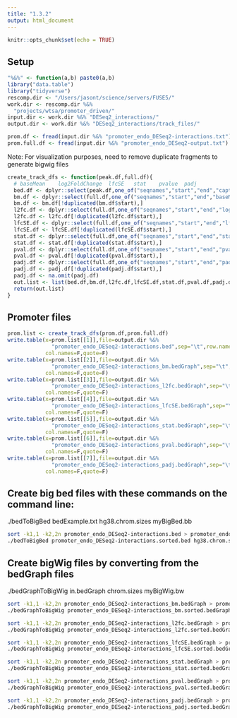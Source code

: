 ```yaml
---
title: "1.3.2"
output: html_document
---
```


```r
knitr::opts_chunk$set(echo = TRUE)
```

## Setup 

```r
"%&%" <- function(a,b) paste0(a,b)
library("data.table")
library("tidyverse")
rescomp.dir <- "/Users/jasont/science/servers/FUSE5/"
work.dir <- rescomp.dir %&% 
  "projects/wtsa/promoter_driven/"
input.dir <- work.dir %&% "DESeq2_interactions/"
output.dir <- work.dir %&% "DESeq2_interactions/track_files/"
```


```r
prom.df <- fread(input.dir %&% "promoter_endo_DESeq2-interactions.txt")
prom.full.df <- fread(input.dir %&% "promoter_endo_DESeq2-output.txt")
```

Note: For visualization purposes, need to remove duplicate fragments to generate bigwig files 
```r
create_track_dfs <- function(peak.df,full.df){
  # baseMean	log2FoldChange	lfcSE	stat	pvalue	padj
  bed.df <- dplyr::select(peak.df,one_of("seqnames","start","end","capture"))
  bm.df <- dplyr::select(full.df,one_of("seqnames","start","end","baseMean"))
  bm.df <- bm.df[!duplicated(bm.df$start),]
  l2fc.df <- dplyr::select(full.df,one_of("seqnames","start","end","log2FoldChange"))
  l2fc.df <- l2fc.df[!duplicated(l2fc.df$start),]
  lfcSE.df <- dplyr::select(full.df,one_of("seqnames","start","end","lfcSE"))
  lfcSE.df <- lfcSE.df[!duplicated(lfcSE.df$start),]
  stat.df <- dplyr::select(full.df,one_of("seqnames","start","end","stat"))
  stat.df <- stat.df[!duplicated(stat.df$start),]
  pval.df <- dplyr::select(full.df,one_of("seqnames","start","end","pvalue"))
  pval.df <- pval.df[!duplicated(pval.df$start),]
  padj.df <- dplyr::select(full.df,one_of("seqnames","start","end","padj"))
  padj.df <- padj.df[!duplicated(padj.df$start),]
  padj.df <- na.omit(padj.df)
  out.list <- list(bed.df,bm.df,l2fc.df,lfcSE.df,stat.df,pval.df,padj.df)
  return(out.list)
}
```

## Promoter files 
```r
prom.list <- create_track_dfs(prom.df,prom.full.df)
write.table(x=prom.list[[1]],file=output.dir %&% 
              "promoter_endo_DESeq2-interactions.bed",sep="\t",row.names=F,
            col.names=F,quote=F)
write.table(x=prom.list[[2]],file=output.dir %&% 
              "promoter_endo_DESeq2-interactions_bm.bedGraph",sep="\t",row.names=F,
            col.names=F,quote=F)
write.table(x=prom.list[[3]],file=output.dir %&% 
              "promoter_endo_DESeq2-interactions_l2fc.bedGraph",sep="\t",row.names=F,
            col.names=F,quote=F)
write.table(x=prom.list[[4]],file=output.dir %&% 
              "promoter_endo_DESeq2-interactions_lfcSE.bedGraph",sep="\t",row.names=F,
            col.names=F,quote=F)
write.table(x=prom.list[[5]],file=output.dir %&% 
              "promoter_endo_DESeq2-interactions_stat.bedGraph",sep="\t",row.names=F,
            col.names=F,quote=F)
write.table(x=prom.list[[6]],file=output.dir %&% 
              "promoter_endo_DESeq2-interactions_pval.bedGraph",sep="\t",row.names=F,
            col.names=F,quote=F)
write.table(x=prom.list[[7]],file=output.dir %&% 
              "promoter_endo_DESeq2-interactions_padj.bedGraph",sep="\t",row.names=F,
            col.names=F,quote=F)
```

## Create big bed files with these commands on the command line:
./bedToBigBed bedExample.txt hg38.chrom.sizes myBigBed.bb

```bash
sort -k1,1 -k2,2n promoter_endo_DESeq2-interactions.bed > promoter_endo_DESeq2-interactions.sorted.bed
./bedToBigBed promoter_endo_DESeq2-interactions.sorted.bed hg38.chrom.sizes promoter_endo_DESeq2-interactions.bb
```

## Create bigWig files by converting from the bedGraph files  
./bedGraphToBigWig in.bedGraph chrom.sizes myBigWig.bw
 
```bash
sort -k1,1 -k2,2n promoter_endo_DESeq2-interactions_bm.bedGraph > promoter_endo_DESeq2-interactions_bm.sorted.bedGraph 
./bedGraphToBigWig promoter_endo_DESeq2-interactions_bm.sorted.bedGraph hg38.chrom.sizes promoter_endo_DESeq2-interactions_bm.bw

sort -k1,1 -k2,2n promoter_endo_DESeq2-interactions_l2fc.bedGraph > promoter_endo_DESeq2-interactions_l2fc.sorted.bedGraph 
./bedGraphToBigWig promoter_endo_DESeq2-interactions_l2fc.sorted.bedGraph hg38.chrom.sizes promoter_endo_DESeq2-interactions_l2fc.bw

sort -k1,1 -k2,2n promoter_endo_DESeq2-interactions_lfcSE.bedGraph > promoter_endo_DESeq2-interactions_lfcSE.sorted.bedGraph 
./bedGraphToBigWig promoter_endo_DESeq2-interactions_lfcSE.sorted.bedGraph hg38.chrom.sizes promoter_endo_DESeq2-interactions_lfcSE.bw

sort -k1,1 -k2,2n promoter_endo_DESeq2-interactions_stat.bedGraph > promoter_endo_DESeq2-interactions_stat.sorted.bedGraph 
./bedGraphToBigWig promoter_endo_DESeq2-interactions_stat.sorted.bedGraph hg38.chrom.sizes promoter_endo_DESeq2-interactions_stat.bw

sort -k1,1 -k2,2n promoter_endo_DESeq2-interactions_pval.bedGraph > promoter_endo_DESeq2-interactions_pval.sorted.bedGraph 
./bedGraphToBigWig promoter_endo_DESeq2-interactions_pval.sorted.bedGraph hg38.chrom.sizes promoter_endo_DESeq2-interactions_pval.bw

sort -k1,1 -k2,2n promoter_endo_DESeq2-interactions_padj.bedGraph > promoter_endo_DESeq2-interactions_padj.sorted.bedGraph 
./bedGraphToBigWig promoter_endo_DESeq2-interactions_padj.sorted.bedGraph hg38.chrom.sizes promoter_endo_DESeq2-interactions_padj.bw
```
